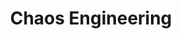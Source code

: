 ---
id: "sd_tf_hard_013"
questionType: "TRUE_FALSE"
title: "Chaos Engineering"
statement: "Chaos engineering involves introducing failures to test system resilience."
difficulty: "HARD"
category: "System Design"
correctAnswer: true
explanation: "Chaos engineering validates system robustness by simulating faults."
---